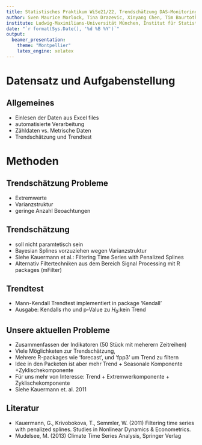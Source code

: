 ```yaml
---
title: Statistisches Praktikum WiSe21/22, Trendschä̈tzung DAS-Monitoring
author: Sven Maurice Morlock, Tina Drazevic, Xinyang Chen, Tim Baurtoth
institute: Ludwig-Maximilians-Universität München, Institut für Statistik
date: "`r format(Sys.Date(), '%d %B %Y')`"
output: 
  beamer_presentation:
    theme: "Montpellier"
    latex_engine: xelatex
---
```


# Datensatz und Aufgabenstellung

## Allgemeines

- Einlesen der Daten aus Excel files
- automatisierte Verarbeitung
- Zähldaten vs. Metrische Daten
- Trendschätzung und Trendtest

# Methoden

## Trendschätzung Probleme
- Extremwerte
- Varianzstruktur
- geringe Anzahl Beoachtungen

## Trendschätzung
- soll nicht paramtetisch sein
- Bayesian Splines vorzuziehen wegen Varianzstruktur 
- Siehe Kauermann et al.: Filtering Time Series with Penalized Splines
- Alternativ Filtertechniken aus dem Bereich Signal Processing mit R packages (mFilter)

## Trendtest
- Mann-Kendall Trendtest implementiert in package 'Kendall'
- Ausgabe: Kendalls rho und p-Value zu $H_{0}$:kein Trend

## Unsere aktuellen Probleme
- Zusammenfassen der Indikatoren (50 Stück mit meherern Zeitreihen)
- Viele Möglichketen zur Trendschätzung, 
- Mehrere R-packages wie 'forecast', und 'fpp3' um Trend zu filtern
- Idee in den Packeten ist aber mehr Trend + Seasonale Komponente +Zyklischekomponente
- Für uns mehr von Interesse: Trend + Extremwerkomponente + Zyklischekomponente
- Siehe Kauermann et. al. 2011

## Literatur
- Kauermann, G., Krivobokova, T., Semmler, W. (2011) Filtering time series with penalized splines. Studies in Nonlinear Dynamics & Econometrics.
- Mudelsee, M. (2013) Climate Time Series Analysis, Springer Verlag